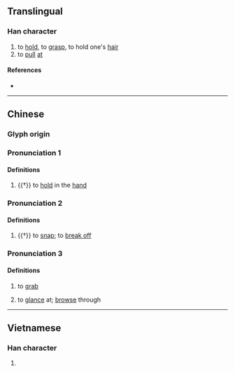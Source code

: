 {{character info/new}}
==Translingual==

===Han character===
{{Han char|rn=64|rad=手|as=15|sn=18|four=52016|canj=QVVV|ids=⿰扌巤}}

# to [[hold]], to [[grasp]], to hold one's [[hair]]
# to [[pull]] [[at]]

====References====
* {{Han ref|kx=0461.110|dkj=12902|dj=0810.170|hdz=31982.020|uh=64F8|ud=25848|bh=EFD4|bd=61396}}

----

==Chinese==
{{zh-forms}}

===Glyph origin===
{{Han etym}}

===Pronunciation 1===
{{zh-pron
|m=liè
|c=lip6
|mc=2
|oc=2
|ma=
|cat=v
}}

====Definitions====
{{zh-hanzi}}

# {{†}} to [[hold]] in the [[hand]]

===Pronunciation 2===
{{zh-pron
|m=là
|c=laap6
|mc=1
|oc=1
|ma=
|cat=v
}}

====Definitions====
{{zh-hanzi}}

# {{†}} to [[snap]]; to [[break off]]

===Pronunciation 3===
{{zh-pron
|c=laap3
|cat=v
}}

====Definitions====
{{zh-hanzi}}

# {{lb|zh|Cantonese}} to [[grab]]
# {{lb|zh|Cantonese}} to [[glance]] at; [[browse]] through

----

==Vietnamese==

===Han character===
{{vi-hantu|[[xợp]]|rs=手15}}

# {{rfdef|vi|sort=手15}}